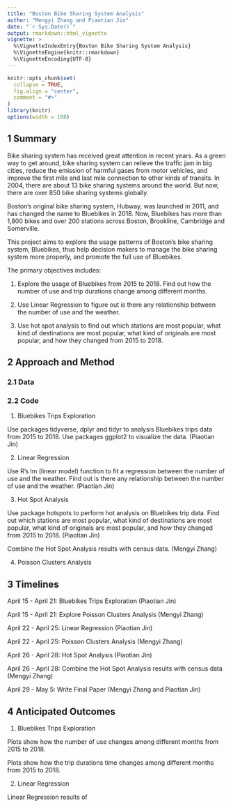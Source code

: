 ```yaml
---
title: "Boston Bike Sharing System Analysis"
author: "Mengyi Zhang and Piaotian Jin"
date: "`r Sys.Date()`"
output: rmarkdown::html_vignette
vignette: >
  %\VignetteIndexEntry{Boston Bike Sharing System Analysis}
  %\VignetteEngine{knitr::rmarkdown}
  %\VignetteEncoding{UTF-8}
---
```


```r
knitr::opts_chunk$set(
  collapse = TRUE,
  fig.align = "center",
  comment = "#>"
)
library(knitr)
options(width = 100)
```

## 1 Summary

Bike sharing system has received great attention in recent years. As a green way to get around, bike sharing system can relieve the traffic jam in big cities, reduce the emission of harmful gases from motor vehicles, and improve the first mile and last mile connection to other kinds of transits. In 2004, there are about 13 bike sharing systems around the world. But now, there are over 850 bike sharing systems globally.

Boston’s original bike sharing system, Hubway, was launched in 2011, and has changed the name to Bluebikes in 2018. Now, Bluebikes has more than 1,800 bikes and over 200 stations across Boston, Brookline, Cambridge and Somerville.

This project aims to explore the usage patterns of Boston’s bike sharing system, Bluebikes, thus help decision makers to manage the bike sharing system more properly, and promote the full use of Bluebikes.

The primary objectives includes:

1. Explore the usage of Bluebikes from 2015 to 2018. Find out how the number of use and trip durations change among different months. 

2. Use Linear Regression to figure out is there any relationship between the number of use and the weather.

3. Use hot spot analysis to find out which stations are most popular, what kind of destinations are most popular, what kind of originals are most popular, and how they changed from 2015 to 2018.

## 2 Approach and Method
### 2.1 Data

### 2.2 Code

1. Bluebikes Trips Exploration

Use packages tidyverse, dplyr and tidyr to analysis Bluebikes trips data from 2015 to 2018. Use packages ggplot2 to visualize the data. (Piaotian Jin)

2. Linear Regression

Use R's lm (linear model) function to fit a regression between the number of use and the weather. Find out is there any relationship between the number of use and the weather. (Piaotian Jin)

3. Hot Spot Analysis

Use package hotspots to perform hot analysis on Bluebikes trip data. Find out which stations are most popular, what kind of destinations are most popular, what kind of originals are most popular, and how they changed from 2015 to 2018. (Piaotian Jin)

Combine the Hot Spot Analysis results with census data. (Mengyi Zhang)

4. Poisson Clusters Analysis


## 3 Timelines
April 15 - April 21: Bluebikes Trips Exploration (Piaotian Jin)

April 15 - April 21: Explore Poisson Clusters Analysis (Mengyi Zhang)

April 22 - April 25: Linear Regression (Piaotian Jin)

April 22 - April 25: Poisson Clusters Analysis (Mengyi Zhang)

April 26 - April 28: Hot Spot Analysis (Piaotian Jin)

April 26 - April 28: Combine the Hot Spot Analysis results with census data (Mengyi Zhang)

April 29 - May 5: Write Final Paper (Mengyi Zhang and Piaotian Jin)

## 4 Anticipated Outcomes
1. Bluebikes Trips Exploration

Plots show how the number of use changes among different months from 2015 to 2018.

Plots show how the trip durations time changes among different months from 2015 to 2018.

2. Linear Regression

Linear Regression results of  
